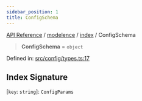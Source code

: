 ```yaml
---
sidebar_position: 1
title: ConfigSchema
---
```


[API Reference](/api-reference/modelence/index/type-aliases/../../../index) / [modelence](/api-reference/modelence/index/type-aliases/../../index) / [index](/api-reference/modelence/index/type-aliases/../index) / ConfigSchema

> **ConfigSchema** = `object`

Defined in: [src/config/types.ts:17](https://github.com/modelence/modelence/blob/512ee88fe572f77aea1b2e49a9ab94a9ef5e3c14/packages/modelence/src/config/types.ts#L17)

## Index Signature

\[`key`: `string`\]: `ConfigParams`
